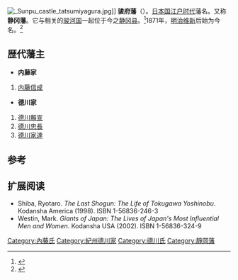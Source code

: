 [[File:_Sunpu_castle_tatsumiyagura.jpg|right]]]]
'''骏府藩'''（{{jpn|j=駿府藩|hg=すんぷはん|rm=Sunpu han|f=y}}）。[[日本国|日本国]][[江户时代|江户时代]]藩名。又称'''静冈藩'''。它与相关的[[骏河国|骏河国]]一起位于今之[[静冈县|静冈县]]。<ref>{{Cite web|title=Suruga Province - 駿河国|url=http://www.japanese-castle-explorer.com/province.html?name=Suruga|access-date=2022-02-27|work=Japanese Castle Explorer}}</ref>1871年，[[明治维新|明治维新]]后始为今名。<ref>{{Cite book|url=https://books.google.com/books?id=p2QnPijAEmEC&pg=PA283|publisher=Harvard University Press|date=2002|isbn=978-0-674-01753-5|language=en|first=Louis|last=Frédéric|last2=Louis-Frédéric|title=Japan Encyclopedia|pages=283}}</ref>
== 歴代藩主 ==
*'''内藤家'''
#[[内藤信成|内藤信成]]
*'''德川家'''
#[[德川賴宣|德川賴宣]]
#[[德川忠長|德川忠長]]
#[[德川家達|德川家達]]

==参考==
{{Reflist}}

==扩展阅读==
*Shiba, Ryotaro. ''The Last Shogun: The Life of Tokugawa Yoshinobu''. Kodansha America (1998). ISBN 1-56836-246-3
*Westin, Mark. ''Giants of Japan: The Lives of Japan's Most Influential Men and Women''. Kodansha USA (2002). ISBN 1-56836-324-9

{{江戶時代的藩}}
[[Category:內藤氏|Category:內藤氏]]
[[Category:紀州德川家|Category:紀州德川家]]
[[Category:德川氏|Category:德川氏]]
[[Category:靜岡藩|Category:靜岡藩]]